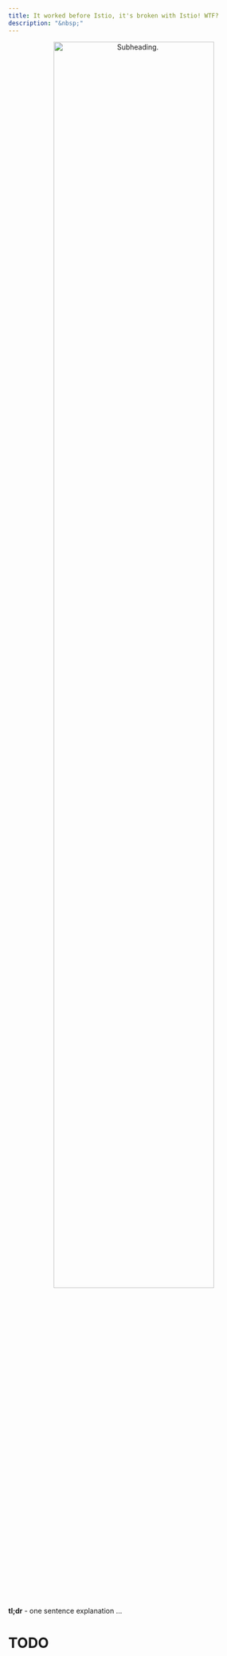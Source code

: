 ```yaml
---
title: It worked before Istio, it's broken with Istio! WTF?
description: "&nbsp;"
---
```


::: {style="text-align: center"}
[![Subheading.](media/filename.png "Alt text in complete sentences."){width=80% #fig-heading}](http://source.com/)
:::

::: {.callout-tip appearance="simple" icon=false}
**tl;dr** - one sentence explanation ...
:::

# TODO

